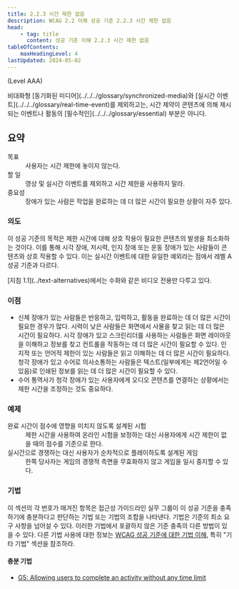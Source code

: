 ```yaml
---
title: 2.2.3 시간 제한 없음
description: WCAG 2.2 이해 성공 기준 2.2.3 시간 제한 없음
head:
    - tag: title
      content: 성공 기준 이해 2.2.3 시간 제한 없음
tableOfContents:
    maxHeadingLevel: 4
lastUpdated: 2024-05-02
---
```



(Level AAA)

<Card title="성공 기준(SC)">
비대화형 [동기화된 미디어](../../../glossary/synchronized-media)와 [실시간 이벤트](../../../glossary/real-time-event)를 제외하고는, 시간 제약이 콘텐츠에 의해 제시되는 이벤트나 활동의 [필수적인](../../../glossary/essential) 부분은 아니다.
</Card>

## 요약

<dl>
<dt>목표</dt>
<dd>사용자는 시간 제한에 놓이지 않는다.</dd>
<dt>할 일</dt>
<dd>영상 및 실시간 이벤트를 제외하고 시간 제한을 사용하지 말라.</dd>
<dt>중요성</dt>
<dd>장애가 있는 사람은 작업을 완료하는 데 더 많은 시간이 필요한 상황이 자주 있다.</dd>
</dl>

### 의도

이 성공 기준의 목적은 제한 시간에 대해 상호 작용이 필요한 콘텐츠의 발생을 최소화하는 것이다. 이를 통해 시각 장애, 저시력, 인지 장애 또는 운동 장애가 있는 사람들이 콘텐츠와 상호 작용할 수 있다. 이는 실시간 이벤트에 대한 유일한 예외라는 점에서 레벨 A 성공 기준과 다르다.

<Card title="참고">
[지침 1.1](../text-alternatives)에서는 수화와 같은 비디오 전용만 다루고 있다.
</Card>

### 이점

*   신체 장애가 있는 사람들은 반응하고, 입력하고, 활동을 완료하는 데 더 많은 시간이 필요한 경우가 많다. 시력이 낮은 사람들은 화면에서 사물을 찾고 읽는 데 더 많은 시간이 필요하다. 시각 장애가 있고 스크린리더를 사용하는 사람들은 화면 레이아웃을 이해하고 정보를 찾고 컨트롤을 작동하는 데 더 많은 시간이 필요할 수 있다. 인지적 또는 언어적 제한이 있는 사람들은 읽고 이해하는 데 더 많은 시간이 필요하다. 청각 장애가 있고 수어로 의사소통하는 사람들은 텍스트(일부에게는 제2언어일 수 있음)로 인쇄된 정보를 읽는 데 더 많은 시간이 필요할 수 있다.
*   수어 통역사가 청각 장애가 있는 사용자에게 오디오 콘텐츠를 연결하는 상황에서는 제한 시간을 조정하는 ​​것도 중요하다.

### 예제

<dl>
    <dt>완료 시간이 점수에 영향을 미치지 않도록 설계된 시험</dt>
    <dd>제한 시간을 사용하여 온라인 시험을 보정하는 대신 사용자에게 시간 제한이 없을 때의 점수를 기준으로 한다.</dd>
    <dt>실시간으로 경쟁하는 대신 사용자가 순차적으로 플레이하도록 설계된 게임</dt>
    <dd>한쪽 당사자는 게임의 경쟁적 측면을 무효화하지 않고 게임을 일시 중지할 수 있다.</dd>
</dl>

### 기법

이 섹션의 각 번호가 매겨진 항목은 접근성 가이드라인 실무 그룹이 이 성공 기준을 충족하기에 충분하다고 판단하는 기법 또는 기법의 조합을 나타낸다. 기법은 기준의 최소 요구 사항을 넘어설 수 있다. 이러한 기법에서 포괄하지 않은 기준 충족의 다른 방법이 있을 수 있다. 다른 기법 사용에 대한 정보는 [WCAG 성공 기준에 대한 기법 이해](../understanding-techniques), 특히 "기타 기법" 섹션을 참조하라.

#### 충분 기법

*   [G5: Allowing users to complete an activity without any time limit](https://www.w3.org/WAI/WCAG22/Techniques/general/G5)

